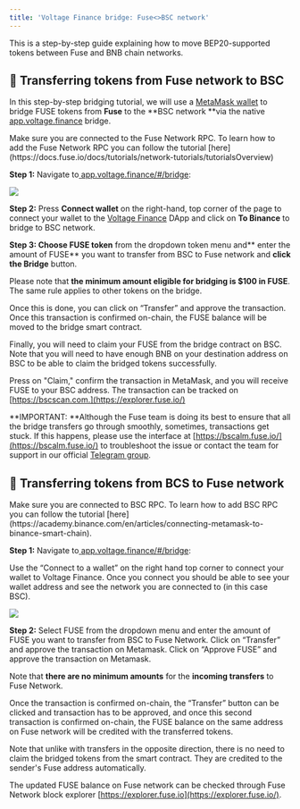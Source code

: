 ```yaml
---
title: 'Voltage Finance bridge: Fuse<>BSC network'
---
```


This is a step-by-step guide explaining how to move BEP20-supported tokens between Fuse and BNB chain networks.

## 🌉 Transferring tokens from Fuse network to BSC

In this step-by-step bridging tutorial, we will use a [MetaMask wallet](https://metamask.io/download/) to bridge FUSE tokens from **Fuse** to the \*\*BSC network \*\*via the native [app.voltage.finance](https://app.voltage.finance/#/bridge) bridge.

<Admonition type="info" title="Note">
  Make sure you are connected to the Fuse Network RPC. To learn how to add the Fuse Network RPC you can follow the tutorial [here](https://docs.fuse.io/docs/tutorials/network-tutorials/tutorialsOverview)
</Admonition>

**Step 1:** Navigate to[ ](https://fuseswap.com/)[app.voltage.finance/#/bridge](https://app.voltage.finance/#/bridge):

![](/img/Pasted_Image_28_05_2023__15_36.jpg)

**Step 2:** Press **Connect wallet** on the right-hand, top corner of the page to connect your wallet to the [Voltage Finance](https://app.voltage.finance/) DApp and click on **To Binance** to bridge to BSC network.

**Step 3: Choose FUSE token** from the dropdown token menu and\*\* enter the amount of FUSE\*\* you want to transfer from BSC to Fuse network and **click the Bridge** button.

Please note that **the minimum amount eligible for bridging is $100 in FUSE**. The same rule applies to other tokens on the bridge.

Once this is done, you can click on “Transfer” and approve the transaction. Once this transaction is confirmed on-chain, the FUSE balance will be moved to the bridge smart contract.

Finally, you will need to claim your FUSE from the bridge contract on BSC. Note that you will need to have enough BNB on your destination address on BSC to be able to claim the bridged tokens successfully.

Press on "Claim," confirm the transaction in MetaMask, and you will receive FUSE to your BSC address. The transaction can be tracked on [https://bscscan.com.](https://explorer.fuse.io/)

\*\*IMPORTANT: \*\*Although the Fuse team is doing its best to ensure that all the bridge transfers go through smoothly, sometimes, transactions get stuck. If this happens, please use the interface at [https://bscalm.fuse.io/](https://bscalm.fuse.io/) to troubleshoot the issue or contact the team for support in our official [Telegram group](htps://t.me/fuse.io).

## 🌉 Transferring tokens from BCS to Fuse network

<Admonition type="note" title="Note">
  Make sure you are connected to BSC RPC. To learn how to add BSC RPC you can follow the tutorial [here](https://academy.binance.com/en/articles/connecting-metamask-to-binance-smart-chain).
</Admonition>

**Step 1:** Navigate to[ ](https://fuseswap.com/)[app.voltage.finance/#/bridge](https://app.voltage.finance/#/bridge):

Use the “Connect to a wallet” on the right hand top corner to connect your wallet to Voltage Finance. Once you connect you should be able to see your wallet address and see the network you are connected to (in this case BSC).

![](/img/Pasted_Image_28_05_2023__15_44.jpg)

**Step 2:**
Select FUSE from the dropdown menu and enter the amount of FUSE you want to transfer from BSC to Fuse Network. Click on “Transfer” and approve the transaction on Metamask. Click on “Approve FUSE” and approve the transaction on Metamask.

Note that **there are no minimum amounts** for the **incoming transfers** to Fuse Network.

Once the transaction is confirmed on-chain, the “Transfer” button can be clicked and transaction has to be approved, and once this second transaction is confirmed on-chain, the FUSE balance on the same address on Fuse network will be credited with the transferred tokens.

Note that unlike with transfers in the opposite direction, there is no need to claim the bridged tokens from the smart contract. They are credited to the sender's Fuse address automatically.

The updated FUSE balance on Fuse network can be checked through Fuse Network block explorer [https://explorer.fuse.io](https://explorer.fuse.io/).
